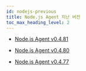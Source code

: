 ```yaml
---
id: nodejs-previous
title: Node.js Agent 지난 버전
toc_max_heading_level: 2
---
```


* [Node.js Agent v0.4.81](nodejs-0_4_81)

* [Node.js Agent v0.4.80](nodejs-0_4_80)

* [Node.js Agent v0.4.77](nodejs-0_4_77)